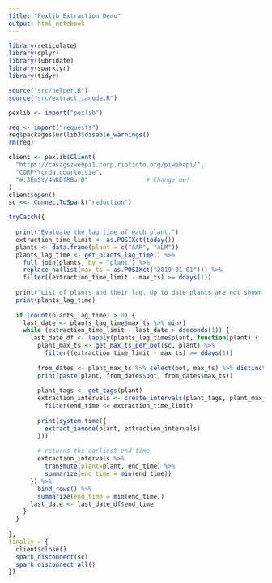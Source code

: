 ```yaml
---
title: "Pexlib Extraction Demo"
output: html_notebook
---
```


```r
library(reticulate)
library(dplyr)
library(lubridate)
library(sparklyr)
library(tidyr)

source("src/helper.R")
source("src/extract_ianode.R")

pexlib <- import("pexlib")

req <- import("requests")
req$packages$urllib3$disable_warnings() 
rm(req)

```



```r
client <- pexlib$Client(
  "https://casagszwebpi1.corp.riotinto.org/piwebapi/",
  "CORP\\crda.courtoisie",
  "#:3EmSY/4wKDfRBurD"                # Change me!
)
client$open()
sc <<- ConnectToSpark("reduction")

tryCatch({
  
  print("Evaluate the lag time of each plant.")
  extraction_time_limit <- as.POSIXct(today())
  plants <- data.frame(plant = c("AAR", "ALM"))
  plants_lag_time <- get_plants_lag_time() %>%
    full_join(plants, by = "plant") %>%
    replace_na(list(max_ts = as.POSIXct("2019-01-01"))) %>%
    filter((extraction_time_limit - max_ts) >= ddays(1))
  
  print("List of plants and their lag. Up to date plants are not shown.")
  print(plants_lag_time)
  
  if (count(plants_lag_time) > 0) {
    last_date <- plants_lag_time$max_ts %>% min()
    while (extraction_time_limit - last_date > dseconds(1)) {
      last_date_df <- lapply(plants_lag_time$plant, function(plant) {
        plant_max_ts <- get_max_ts_per_pot(sc, plant) %>%
          filter((extraction_time_limit - max_ts) >= ddays(1))
        
        from_dates <- plant_max_ts %>% select(pot, max_ts) %>% distinct() %>% arrange()
        print(paste(plant, from_dates$pot, from_dates$max_ts))
  
        plant_tags <- get_tags(plant)
        extraction_intervals <- create_intervals(plant_tags, plant_max_ts, 1) %>%
          filter(end_time <= extraction_time_limit)
        
        print(system.time({
          extract_ianode(plant, extraction_intervals)
        }))
        
        # returns the earliest end time
        extraction_intervals %>%
          transmute(plant=plant, end_time) %>%
          summarize(end_time = min(end_time))
      }) %>%
        bind_rows() %>%
        summarize(end_time = min(end_time))
      last_date <- last_date_df$end_time
    }
  }
  
},
finally = {
  client$close()
  spark_disconnect(sc)
  spark_disconnect_all()
})

```





